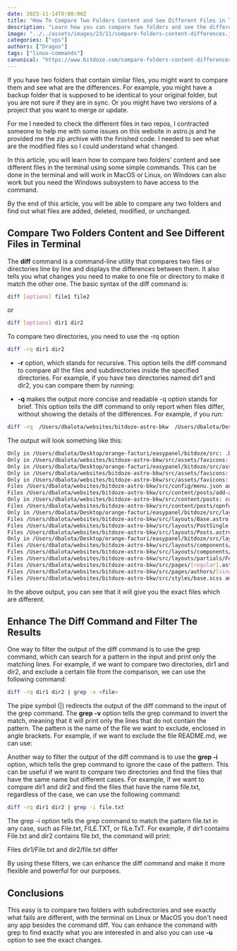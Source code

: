 ```yaml
---
date: 2023-11-14T0:00:00Z
title: "How To Compare Two Folders Content and See Different Files in Terminal"
description: "Learn how you can compare two folders and see the different files in terminal in a linux or MacOs"
image: "../../assets/images/23/11/compare-folders-content-differences.jpeg"
categories: ["vps"]
authors: ["Dragos"]
tags: ["linux-commands"]
canonical: "https://www.bitdoze.com/compare-folders-content-differences/"
---
```


If you have two folders that contain similar files, you might want to compare them and see what are the differences. For example, you might have a backup folder that is supposed to be identical to your original folder, but you are not sure if they are in sync. Or you might have two versions of a project that you want to merge or update.

For me I needed to check the different files in two repos, I contracted someone to help me with some issues on this website in astro.js and he provided me the zip archive with the finished code. I needed to see what are the modified files so I could understand what changed.

In this article, you will learn how to compare two folders’ content and see different files in the terminal using some simple commands. This can be done in the terminal and will work in MacOS or Linux, on Windows can also work but you need the Windows subsystem to have access to the command.

By the end of this article, you will be able to compare any two folders and find out what files are added, deleted, modified, or unchanged.

## Compare Two Folders Content and See Different Files in Terminal

The **diff** command is a command-line utility that compares two files or directories line by line and displays the differences between them. It also tells you what changes you need to make to one file or directory to make it match the other one. The basic syntax of the diff command is:

```bash
diff [options] file1 file2
```

or

```bash
diff [options] dir1 dir2
```

To compare two directories, you need to use the -rq option

```bash
diff -rq dir1 dir2
```

- **-r** option, which stands for recursive. This option tells the diff command to compare all the files and subdirectories inside the specified directories. For example, if you have two directories named dir1 and dir2, you can compare them by running:

- **-q** makes the output more concise and readable -q option stands for brief. This option tells the diff command to only report when files differ, without showing the details of the differences. For example, if you run:

```bash
diff -rq  /Users/dbalota/websites/bitdoze-astro-bkw  /Users/dbalota/Desktop/orange-facturi/easypanel/bitdoze
```

The output will look something like this:

```bash
Only in /Users/dbalota/Desktop/orange-facturi/easypanel/bitdoze/src: .DS_Store
Only in /Users/dbalota/websites/bitdoze-astro-bkw/src/assets/favicons: Grammarly.c8npGa4ajbhi8fee1ud80d82.dmg
Only in /Users/dbalota/Desktop/orange-facturi/easypanel/bitdoze/src/assets/favicons: favicon.ico
Only in /Users/dbalota/websites/bitdoze-astro-bkw/src/assets/favicons: favicon.png
Only in /Users/dbalota/websites/bitdoze-astro-bkw/src/assets/favicons: favicon.svg
Files /Users/dbalota/websites/bitdoze-astro-bkw/src/config/menu.json and /Users/dbalota/Desktop/orange-facturi/easypanel/bitdoze/src/config/menu.json differ
Files /Users/dbalota/websites/bitdoze-astro-bkw/src/content/posts/add-accordion-carrd.mdx and /Users/dbalota/Desktop/orange-facturi/easypanel/bitdoze/src/content/posts/add-accordion-carrd.mdx differ
Only in /Users/dbalota/websites/bitdoze-astro-bkw/src/content/posts: compare-folders-content-differences.mdx
Files /Users/dbalota/websites/bitdoze-astro-bkw/src/content/posts/opnform-open-source.mdx and /Users/dbalota/Desktop/orange-facturi/easypanel/bitdoze/src/content/posts/opnform-open-source.mdx differ
Only in /Users/dbalota/Desktop/orange-facturi/easypanel/bitdoze/src/layouts: .DS_Store
Files /Users/dbalota/websites/bitdoze-astro-bkw/src/layouts/Base.astro and /Users/dbalota/Desktop/orange-facturi/easypanel/bitdoze/src/layouts/Base.astro differ
Files /Users/dbalota/websites/bitdoze-astro-bkw/src/layouts/PostSingle.astro and /Users/dbalota/Desktop/orange-facturi/easypanel/bitdoze/src/layouts/PostSingle.astro differ
Files /Users/dbalota/websites/bitdoze-astro-bkw/src/layouts/Posts.astro and /Users/dbalota/Desktop/orange-facturi/easypanel/bitdoze/src/layouts/Posts.astro differ
Only in /Users/dbalota/Desktop/orange-facturi/easypanel/bitdoze/src/layouts/components: .DS_Store
Files /Users/dbalota/websites/bitdoze-astro-bkw/src/layouts/components/SimilarPosts.astro and /Users/dbalota/Desktop/orange-facturi/easypanel/bitdoze/src/layouts/components/SimilarPosts.astro differ
Files /Users/dbalota/websites/bitdoze-astro-bkw/src/layouts/components/widgets/Button.astro and /Users/dbalota/Desktop/orange-facturi/easypanel/bitdoze/src/layouts/components/widgets/Button.astro differ
Files /Users/dbalota/websites/bitdoze-astro-bkw/src/layouts/partials/Footer.astro and /Users/dbalota/Desktop/orange-facturi/easypanel/bitdoze/src/layouts/partials/Footer.astro differ
Files /Users/dbalota/websites/bitdoze-astro-bkw/src/pages/[regular].astro and /Users/dbalota/Desktop/orange-facturi/easypanel/bitdoze/src/pages/[regular].astro differ
Files /Users/dbalota/websites/bitdoze-astro-bkw/src/pages/authors/[single].astro and /Users/dbalota/Desktop/orange-facturi/easypanel/bitdoze/src/pages/authors/[single].astro differ
Files /Users/dbalota/websites/bitdoze-astro-bkw/src/styles/base.scss and /Users/dbalota/Desktop/orange-facturi/easypanel/bitdoze/src/styles/base.scss diffe
```

In the above output, you can see that it will give you the exact files which are different.

## Enhance The Diff Command and Filter The Results

One way to filter the output of the diff command is to use the grep command, which can search for a pattern in the input and print only the matching lines. For example, if we want to compare two directories, dir1 and dir2, and exclude a certain file from the comparison, we can use the following command:

```bash
diff -rq dir1 dir2 | grep -v <file>
```

The pipe symbol (|) redirects the output of the diff command to the input of the grep command. The **grep -v** option tells the grep command to invert the match, meaning that it will print only the lines that do not contain the pattern. The pattern is the name of the file we want to exclude, enclosed in angle brackets. For example, if we want to exclude the file README.md, we can use:

Another way to filter the output of the diff command is to use the **grep -i** option, which tells the grep command to ignore the case of the pattern. This can be useful if we want to compare two directories and find the files that have the same name but different cases. For example, if we want to compare dir1 and dir2 and find the files that have the name file.txt, regardless of the case, we can use the following command:

```bash
diff -rq dir1 dir2 | grep -i file.txt
```

The grep -i option tells the grep command to match the pattern file.txt in any case, such as File.txt, FILE.TXT, or fiLe.TxT. For example, if dir1 contains File.txt and dir2 contains file.txt, the command will print:

Files dir1/File.txt and dir2/file.txt differ

By using these filters, we can enhance the diff command and make it more flexible and powerful for our purposes.

## Conclusions

This easy is to compare two folders with subdirectories and see exactly what fails are different, with the terminal on Linux or MacOS you don't need any app besides the command diff. You can enhance the command with grep to find exactly what you are interested in and also you can use **-u** option to see the exact changes.
